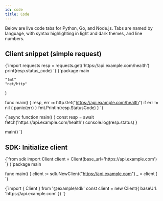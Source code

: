```yaml
---
id: code
title: Code
---
```



Below are live code tabs for Python, Go, and Node.js. Tabs are named by language, with syntax highlighting in light and dark themes, and line numbers.

## Client snippet (simple request)

<Tabs>
  <TabItem value="python" label="Python">
    <CodeBlock language="python" showLineNumbers title="python.py">
{`import requests
resp = requests.get('https://api.example.com/health')
print(resp.status_code)
`}
    </CodeBlock>
  </TabItem>
  <TabItem value="go" label="Go">
    <CodeBlock language="go" showLineNumbers title="main.go">
{`package main

    "fmt"
    "net/http"
)

func main() {
resp, err := http.Get("https://api.example.com/health")
if err != nil { panic(err) }
fmt.Println(resp.StatusCode)
}
`}
</CodeBlock>

  </TabItem>
  <TabItem value="node" label="Node.js">
    <CodeBlock language="javascript" showLineNumbers title="index.js">
{`async function main() {
  const resp = await fetch('https://api.example.com/health')
  console.log(resp.status)
}

main()
`}
</CodeBlock>

  </TabItem>
</Tabs>

## SDK: Initialize client

<Tabs>
  <TabItem value="python" label="Python">
    <CodeBlock language="python" showLineNumbers title="client.py">
{`from sdk import Client
client = Client(base_url='https://api.example.com')
`}
    </CodeBlock>
  </TabItem>
  <TabItem value="go" label="Go">
    <CodeBlock language="go" showLineNumbers title="client.go">
{`package main


func main() {
client := sdk.NewClient("https://api.example.com")
\_ = client
}
`}
</CodeBlock>

  </TabItem>
  <TabItem value="node" label="Node.js">
    <CodeBlock language="javascript" showLineNumbers title="client.js">
{`import { Client } from '@example/sdk'
const client = new Client({ baseUrl: 'https://api.example.com' })
`}
    </CodeBlock>
  </TabItem>
</Tabs>
